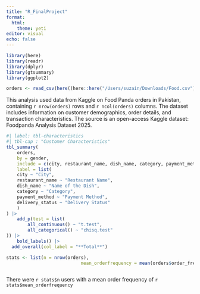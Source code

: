 ```yaml
---
title: "R_FinalProject"
format:
  html:
    theme: yeti
editor: visual
echo: false
---
```



```r
library(here)
library(readr)
library(dplyr)
library(gtsummary)
library(ggplot2)

orders <- read_csv(here((here::here("/Users/suzain/Downloads/Food.csv"))))
```
This analysis used data from Kaggle on Food Panda orders in Pakistan, containing `r nrow(orders)` rows and `r ncol(orders)` columns. The dataset includes information on customer demographics, order details, and transaction characteristics. The source is an open-access Kaggle dataset: Foodpanda Analysis Dataset 2025.

```r
#| label: tbl-characteristics
#| tbl-cap : "Customer Characteristics" 
tbl_summary(
	orders,
	by = gender,
	include = c(city, restaurant_name, dish_name, category, payment_method, delivery_status ),
	label = list(
	city ~ "City",
	restaurant_name ~ "Restaurant Name",
	dish_name ~ "Name of the Dish",
	category ~ "Category",
	payment_method ~ "Payment Method",
	delivery_status ~ "Delivery Status"
	)
) |>
	add_p(test = list(
		all_continuous() ~ "t.test", 
		all_categorical() ~ "chisq.test"
)) |>
	bold_labels() |>
  add_overall(col_label = "**Total**")

stats <- list(n = nrow(orders),
							mean_orderfrequency = mean(orders$order_frequency))



```
There were `r stats$n` users with a mean order frequency of `r stats$mean_orderfrequency`



```r

```


```r

```

